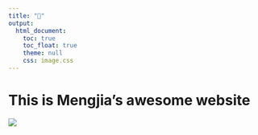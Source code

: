 ```yaml
---
title: "🦌"
output: 
  html_document:
    toc: true
    toc_float: true
    theme: null
    css: image.css
---
```


# This is Mengjia's awesome website

![](images/portrait.png)


